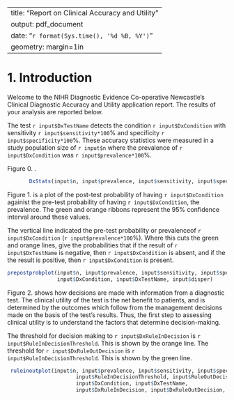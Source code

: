 <!---
Copyright (c) 2017, the authors (see AUTHORS.txt).
-->

---
title: "Report on Clinical Accuracy and Utility"
output: pdf_document
date: "`r format(Sys.time(), '%d %B, %Y')`"
geometry: margin=1in
---


# 1. Introduction
Welcome to the NIHR Diagnostic Evidence Co-operative Newcastle's Clinical Diagnostic Accuracy and Utility application report.  The results of your analysis are reported below.


The test `r input$DxTestName` detects the condition `r input$DxCondition` with sensitivity `r input$sensitivity*100`% and specificity `r input$specificity*100`%.  These accuracy statistics were measured in a study population size of `r input$n` where the prevalence of `r input$DxCondition` was `r input$prevalence*100`%.  

Figure 0. <under construction>.

```r
       DxStats(input$n, input$prevalence, input$sensitivity, input$specificity, plot2x2 = TRUE)$barplot[[1]]
```


Figure 1. is a plot of the post-test probability of having `r input$DxCondition` againist the pre-test probability of having `r input$DxCondition`, the prevalence.  The green and orange ribbons represent the 95% confidence interval around these values.

The vertical line indicated the pre-test probability or prevalenceof `r input$DxCondition` (`r input$prevalence*100`%).  Where this cuts the green and orange lines, give the probabilities that if the result of `r input$DxTestName` is negative, then  `r input$DxCondition` is absent, and if the the result is positive, then `r input$DxCondition` is present.  


```r
prepostprobplot(input$n, input$prevalence, input$sensitivity, input$specificity,
                input$DxCondition, input$DxTestName, input$disper)
```

Figure 2. shows how decisions are made with information from a diagnostic test. The clinical utility of the test is the net benefit to patients, and is determined by the outcomes which follow from the management decisions made on the basis of the test's results. Thus, the first step to assessing clinical utility is to understand the factors that determine decision-making. 

The threshold for decision making to `r input$DxRuleInDecision` is `r input$RuleInDecisionThreshold`.  This is shown by the orange line.  The threshold for `r input$DxRuleOutDecision` is `r input$RuleInDecisionThreshold`.  This is shown by the green line.  

```r
 ruleinoutplot(input$n, input$prevalence, input$sensitivity, input$specificity,
                      input$RuleInDecisionThreshold, input$RuleOutDecisionThreshold, 
                      input$DxCondition, input$DxTestName,  
                      input$DxRuleInDecision, input$DxRuleOutDecision, input$IndeterminateDecision, input$disper)
        

```






